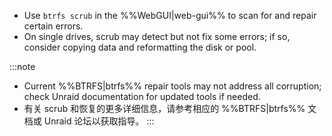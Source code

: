 - Use `btrfs scrub` in the %%WebGUI|web-gui%% to scan for and repair certain errors.
- On single drives, scrub may detect but not fix some errors; if so, consider copying data and reformatting the disk or pool.

:::note

- Current %%BTRFS|btrfs%% repair tools may not address all corruption; check Unraid documentation for updated tools if needed.
- 有关 scrub 和恢复的更多详细信息，请参考相应的 %%BTRFS|btrfs%% 文档或 Unraid 论坛以获取指导。
  :::
